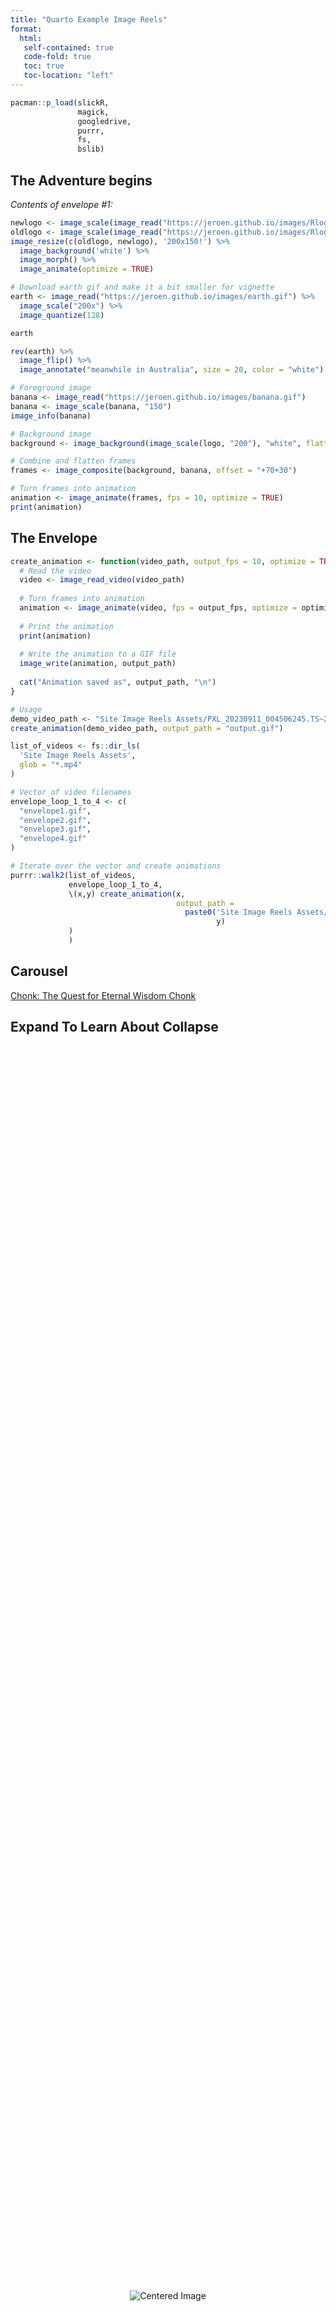 ```yaml
---
title: "Quarto Example Image Reels"
format:
  html:
   self-contained: true
   code-fold: true
   toc: true
   toc-location: "left"
---
```


```r
pacman::p_load(slickR,
               magick,
               googledrive,
               purrr,
               fs,
               bslib)
```

## The Adventure begins

*Contents of envelope #1:*

```r
newlogo <- image_scale(image_read("https://jeroen.github.io/images/Rlogo.png"))
oldlogo <- image_scale(image_read("https://jeroen.github.io/images/Rlogo-old.png"))
image_resize(c(oldlogo, newlogo), '200x150!') %>%
  image_background('white') %>%
  image_morph() %>%
  image_animate(optimize = TRUE)
```

```r
# Download earth gif and make it a bit smaller for vignette
earth <- image_read("https://jeroen.github.io/images/earth.gif") %>%
  image_scale("200x") %>%
  image_quantize(128)

earth
```

```r
rev(earth) %>% 
  image_flip() %>% 
  image_annotate("meanwhile in Australia", size = 20, color = "white")
```

```r
# Foreground image
banana <- image_read("https://jeroen.github.io/images/banana.gif")
banana <- image_scale(banana, "150")
image_info(banana)

# Background image
background <- image_background(image_scale(logo, "200"), "white", flatten = TRUE)

# Combine and flatten frames
frames <- image_composite(background, banana, offset = "+70+30")

# Turn frames into animation
animation <- image_animate(frames, fps = 10, optimize = TRUE)
print(animation)
```

## The Envelope {#sec-the-envelope}

```r

create_animation <- function(video_path, output_fps = 10, optimize = TRUE, output_path = "output.gif") {
  # Read the video
  video <- image_read_video(video_path)
  
  # Turn frames into animation
  animation <- image_animate(video, fps = output_fps, optimize = optimize)
  
  # Print the animation
  print(animation)
  
  # Write the animation to a GIF file
  image_write(animation, output_path)
  
  cat("Animation saved as", output_path, "\n")
}

# Usage
demo_video_path <- "Site Image Reels Assets/PXL_20230911_004506245.TS~2.mp4"
create_animation(demo_video_path, output_path = "output.gif")


```

```r
list_of_videos <- fs::dir_ls(
  'Site Image Reels Assets',
  glob = "*.mp4"
)

# Vector of video filenames
envelope_loop_1_to_4 <- c(
  "envelope1.gif",
  "envelope2.gif",
  "envelope3.gif",
  "envelope4.gif"
)

# Iterate over the vector and create animations
purrr::walk2(list_of_videos,
             envelope_loop_1_to_4,
             \(x,y) create_animation(x,
                                     output_path = 
                                       paste0('Site Image Reels Assets/gifs/',
                                              y)
             )
             )
```

## Carousel

[Chonk: The Quest for Eternal Wisdom Chonk](#sec-chonk-the-quest-for-eternal-wisdom-chonk)

       
::: {.callout-caution collapse="true"}
## Expand To Learn About Collapse

<div style="display: flex; justify-content: center; align-items: center; height: 100vh;">
  <img src="https://cdn.britannica.com/25/172925-050-DC7E2298/black-cat-back.jpg" alt="Centered Image">
</div>
:::

```r
list_of_gif <- fs::dir_ls(
  'Site Image Reels Assets',
  glob = "*.gif",
  recurse = TRUE
)

  card(
    card_header("Made with R"),
    slickR(obj = list_of_gif,
           height = 400,
           objLinks = rep('Quarto%20Example%20Websites.html#sec-chonk-the-quest-for-eternal-wisdom-chonk',
                          length(list_of_gif)),
           width = "95%") + 
  settings(dots = TRUE, autoplay = TRUE)
  )

```

## 

## Chonk: The Enigmatic Discovery Chonk

## Chonk: Journey Through the Cosmos Chonk

## Chonk: Secrets of the Lost Kingdom Chonk

## Chonk: Tales from the Haunted Forest Chonk

## Chonk: The Quest for Eternal Wisdom Chonk {#sec-chonk-the-quest-for-eternal-wisdom-chonk}
